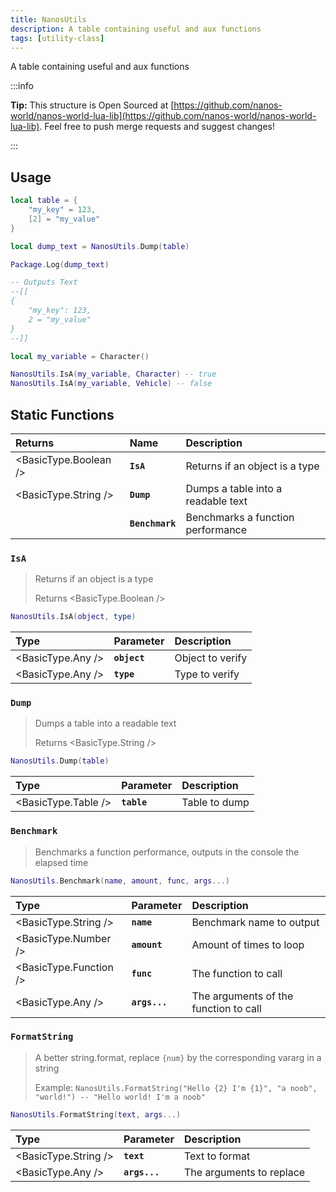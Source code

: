 ```yaml
---
title: NanosUtils
description: A table containing useful and aux functions
tags: [utility-class]
---
```



A table containing useful and aux functions


:::info

**Tip:** This structure is Open Sourced at [https://github.com/nanos-world/nanos-world-lua-lib](https://github.com/nanos-world/nanos-world-lua-lib). Feel free to push merge requests and suggest changes!

:::

## Usage

```lua
local table = {
    "my_key" = 123,
    [2] = "my_value"
}

local dump_text = NanosUtils.Dump(table)

Package.Log(dump_text)

-- Outputs Text
--[[
{
    "my_key": 123,
    2 = "my_value"
}
--]]
```

```lua
local my_variable = Character()

NanosUtils.IsA(my_variable, Character) -- true
NanosUtils.IsA(my_variable, Vehicle) -- false
```

## Static Functions

| Returns | Name | Description |
| :--- | :--- | :--- |
| <BasicType.Boolean /> | **`IsA`** | Returns if an object is a type |
| <BasicType.String /> | **`Dump`** | Dumps a table into a readable text |
|  | **`Benchmark`** | Benchmarks a function performance |


### `IsA`

> Returns if an object is a type
>
> Returns <BasicType.Boolean />

```lua
NanosUtils.IsA(object, type)
```

| Type | Parameter | Description |
| :--- | :--- | :--- |
| <BasicType.Any /> | **`object`** | Object to verify |
| <BasicType.Any /> | **`type`** | Type to verify |


### **`Dump`**

> Dumps a table into a readable text
>
> Returns <BasicType.String />

```lua
NanosUtils.Dump(table)
```

| Type | Parameter | Description |
| :--- | :--- | :--- |
| <BasicType.Table /> | **`table`** | Table to dump |


### **`Benchmark`**

> Benchmarks a function performance, outputs in the console the elapsed time

```lua
NanosUtils.Benchmark(name, amount, func, args...)
```

| Type | Parameter | Description |
| :--- | :--- | :--- |
| <BasicType.String /> | **`name`** | Benchmark name to output |
| <BasicType.Number /> | **`amount`** | Amount of times to loop |
| <BasicType.Function /> | **`func`** | The function to call |
| <BasicType.Any /> | **`args...`** | The arguments of the function to call |


### **`FormatString`**

> A better string.format, replace `{num}` by the corresponding vararg in a string
>
> Example: `NanosUtils.FormatString("Hello {2} I'm {1}", "a noob", "world!") -- "Hello world! I'm a noob"`

```lua
NanosUtils.FormatString(text, args...)
```

| Type | Parameter | Description |
| :--- | :--- | :--- |
| <BasicType.String /> | **`text`** | Text to format |
| <BasicType.Any /> | **`args...`** | The arguments to replace |
